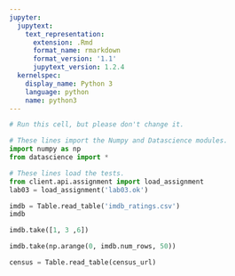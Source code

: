 ```yaml
---
jupyter:
  jupytext:
    text_representation:
      extension: .Rmd
      format_name: rmarkdown
      format_version: '1.1'
      jupytext_version: 1.2.4
  kernelspec:
    display_name: Python 3
    language: python
    name: python3
---
```


```python
# Run this cell, but please don't change it.

# These lines import the Numpy and Datascience modules.
import numpy as np
from datascience import *

# These lines load the tests.
from client.api.assignment import load_assignment 
lab03 = load_assignment('lab03.ok')
```

```python
imdb = Table.read_table('imdb_ratings.csv')
imdb
```

```python
imdb.take([1, 3 ,6])
```

```python
imdb.take(np.arange(0, imdb.num_rows, 50))
```

```python
census = Table.read_table(census_url)
```

```python

```
